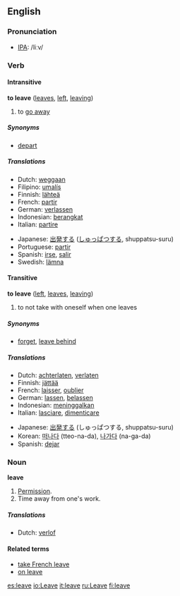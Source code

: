 ==English==
=== Pronunciation ===
*[[w:IPA|IPA]]: /liːv/

=== Verb ===
====Intransitive====
'''to leave''' ([[leaves]], [[left]], [[leaving]])

# to [[go away]]

===== Synonyms =====
*[[depart]]

===== Translations =====
{{top}}
*Dutch: [[weggaan]]
*Filipino: [[umalís]]
*Finnish: [[lähteä]]
*French: [[partir]]
*German: [[verlassen]]
*Indonesian: [[berangkat]]
*Italian: [[partire]]
{{mid}}
*Japanese: [[出発]]する ([[しゅっぱつ]]する, shuppatsu-suru)
*Portuguese: [[partir]]
*Spanish: [[irse]], [[salir]]
*Swedish: [[lämna]]
{{bottom}}

==== Transitive ====
'''to leave''' ([[left]], [[leaves]], [[leaving]])

# to not take with oneself when one leaves

=====Synonyms=====
*[[forget]], [[leave behind]]

=====Translations=====
{{top}}
*Dutch: [[achterlaten]], [[verlaten]]
*Finnish: [[jättää]]
*French: [[laisser]], [[oublier]]
*German: [[lassen]], [[belassen]]
*Indonesian: [[tinggal|meninggalkan]]
*Italian: [[lasciare]], [[dimenticare]]
{{mid}}
*Japanese: [[出発]]する (しゅっぱつする, shuppatsu-suru)
*Korean: [[떠나다]] (tteo-na-da), [[나가다]] (na-ga-da)
*Spanish: [[dejar]]
{{bottom}}

===Noun===
'''leave'''

#[[Permission]].
#Time away from one's work.

===== Translations =====
{{top}}
*Dutch: [[verlof]]
{{bottom}}

====Related terms====
*[[take French leave]]
*[[on leave]]

[[es:leave]]
[[io:Leave]]
[[it:leave]]
[[ru:Leave]]
[[fi:leave]]